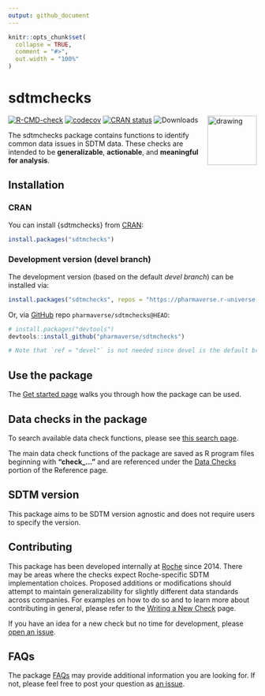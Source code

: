 ```yaml
---
output: github_document
---
```


<!-- README.md is generated from README.Rmd. Please edit that file -->

```r
knitr::opts_chunk$set(
  collapse = TRUE,
  comment = "#>",
  out.width = "100%"
)
```

# sdtmchecks

<!-- package hex logo -->
<img src="man/figures/logo_em.png" alt="drawing" align="right" width="100"/>

<!-- badges: start -->
[![R-CMD-check](https://github.com/pharmaverse/sdtmchecks/actions/workflows/R-CMD-check.yml/badge.svg)](https://github.com/pharmaverse/sdtmchecks/actions/workflows/R-CMD-check.yml) 
[![codecov](https://codecov.io/github/pharmaverse/sdtmchecks/branch/devel/graph/badge.svg)](https://app.codecov.io/github/pharmaverse/sdtmchecks) 
[![CRAN status](https://www.r-pkg.org/badges/version/sdtmchecks)](https://cran.r-project.org/package=sdtmchecks)
![Downloads](https://cranlogs.r-pkg.org/badges/grand-total/sdtmchecks)
<!-- badges: end -->
 

The sdtmchecks package contains functions to identify common data issues in SDTM data. These checks are intended to be **generalizable**, **actionable**, and **meaningful for analysis**.


## Installation

### CRAN

You can install {sdtmchecks} from [CRAN](https://cran.r-project.org/):

``` r
install.packages("sdtmchecks")
```
### Development version (devel branch)

The development version (based on the default *devel branch*) can be installed via:
``` r
install.packages("sdtmchecks", repos = "https://pharmaverse.r-universe.dev")  

```

Or, via [GitHub](https://github.com/) repo `pharmaverse/sdtmchecks@HEAD`:

``` r
# install.packages("devtools")
devtools::install_github("pharmaverse/sdtmchecks")

# Note that `ref = "devel"` is not needed since devel is the default branch

```



## Use the package

The [Get started page](https://pharmaverse.github.io/sdtmchecks/articles/sdtmchecks.html) walks you through how the package can be used. 


## Data checks in the package

To search available data check functions, please see [this search page](https://pharmaverse.github.io/sdtmchecks/articles/search_checks.html).

The main data check functions of the package are saved as R program files beginning with **"check_..."** and are referenced under the [Data Checks](https://pharmaverse.github.io/sdtmchecks/reference/index.html#data-checks) portion of the Reference page.


## SDTM version

This package aims to be SDTM version agnostic and does not require users to specify the version. 


## Contributing

This package has been developed internally at [Roche](https://www.roche.com/) since 2014. There may be areas where the checks expect Roche-specific SDTM implementation choices. Proposed additions or modifications should attempt to maintain generalizability for slightly different data standards across companies. For examples on how to do so and to learn more about contributing in general, please refer to the [Writing a New Check](https://pharmaverse.github.io/sdtmchecks/articles/write_a_check.html) page.  

If you have an idea for a new check but no time for development, please [open an issue](https://github.com/pharmaverse/sdtmchecks/issues).


## FAQs

The package [FAQs](https://pharmaverse.github.io/sdtmchecks/articles/faqs.html) may provide additional information you are looking for. If not, please feel free to post your question as [an issue](https://github.com/pharmaverse/sdtmchecks/issues).
